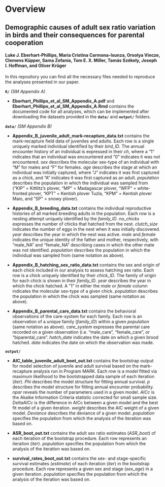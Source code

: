 # Overview
## Demographic causes of adult sex ratio variation in birds and their consequences for parental cooperation
#### Luke J. Eberhart-Phillips, María Cristina Carmona-Isunza, Orsolya Vincze, Clemens Küpper, Sama Zefania, Tom E. X. Miller, Tamás Székely, Joseph I. Hoffman, and Oliver Krüger

In this repository you can find all the necessary files needed to reproduce the analyses presented in our paper.

**`R/`** *(SM Appendix A)*

  - **Eberhart_Phillips_et_al_SM_Appendix_A.pdf** and **Eberhart_Phillips_et_al_SM_Appendix_A.Rmd** contains the documented code for all analyses, which can be implemented after downloading the datasets provided in the **`data/`** and **`output/`** folders.

**`data/`** *(SM Appendix B)*

- **Appendix_B_juvenile_adult_mark-recapture_data.txt** contains the mark-recapture field data of juveniles and adults. Each row is a single uniquely marked individual identified by their *bird_ID*. The annual encounter history of an individual is expressed in their *ch*, where a "1" indicates that an individual was encountered and "0" indicates it was not encountered. *sex* describes the molecular sex-type of an individual with "M" for males and "F" for females. *age* describes the stage at which an individual was initially captured, where "J" indicates it was first captured as a chick, and "A" indicates it was first captured as an adult. *population* describes the population in which the individual was sampled from ("KIP" = Kittlitz's plover, "MP" = Madagascar plover, "WFP" = white-fronted plover, "KPT" = Kentish plover Tuzla, "KPM" = Kentish plover Maio, and "SP" = snowy plover).

- **Appendix_B_breeding_data.txt** contains the individual reproductive histories of all marked breeding adults in the population. Each row is a nesting attempt uniquely identified by the *family_ID*. *no_chicks* expresses the number of chicks that hatched from the nest. *clutch_size* indicates the number of eggs in the nest when it was initially discovered. *year* describes the year in which the nest was active. *male* and *female* indicates the unique identity of the father and mother, respectively, with "male_NA" and "female_NA" describing cases in which the other mate was not identified. *population* describes the population in which the individual was sampled from (same notation as above).

- **Appendix_B_hatching_sex_ratio_data.txt** contains the sex and origin of each chick included in our analysis to assess hatching sex ratio. Each row is a chick uniquely identified by their *chick_ID*. The family of origin for each chick is shown in their *family_ID*. *year* describes the year in which the chick hatched. A "1" in either the *male* or *female* column indicates the molecular sex-type of a given chick. *population* describes the population in which the chick was sampled (same notation as above).

- **Appendix_B_parental_care_data.txt** contains the behavioral observations of the care-system for each family. Each row is an observation of a unique family (*family_ID*) within a given *population* (same notation as above). *care_system* expresses the parental care recorded on a given observation (i.e. "male_care", "female_care", or "biparental_care". *hatch_date* indicates the date on which a given brood hatched. *date* indicates the date on which the observation was made.
  
**`output/`**

- **AIC_table_juvenile_adult_boot_out.txt** contains the bootstrap output for model selection of juvenile and adult survival based on the mark-recapture analysis run in Program MARK. Each row is a *model* fitted via maximum likelihood to the bootstrapped data sample of each iteration (*iter*). *Phi* describes the model structure for fitting annual survival. *p* describes the model structure for fitting annual encounter probability. *npar* reveals the number of parameters used in a given model. *AICc* is the Akaike Information Criteria statistic corrected for small sample size. *DeltaAICc* is the difference in AICc between a given model and the best fit model of a given iteration. *weight* describes the AIC weight of a given model. *Deviance* describes the deviance of a given model. *population* specifies the population from which the analysis of the iteration was based on.

- **ASR_boot_out.txt** contains the adult sex ratio estimates (*ASR_boot*) of each iteration of the bootstrap procedure. Each row represents an iteration (*iter*). *population* specifies the population from which the analysis of the iteration was based on.

- **survival_rates_boot_out.txt** contains the sex- and stage-specific survival estimates (*estimate*) of each iteration (*iter*) in the bootstrap procedure. Each row represents a given sex and stage (*sex_age*) in a given iteration. *population* specifies the population from which the analysis of the iteration was based on.